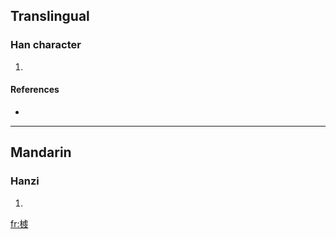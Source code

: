 ==Translingual==

===Han character===
{{Han char|rn=75|rad=木|as=10|sn=14|four=4294<sub>7</sub>|canj=木卜心大 (DYPK)}}

# {{defn|Han|sort=木10}}

====References====
* {{Han ref|kx=0546.251|dkj=15260|dj=0931.230|hdz=21263.141|uh=69A9|ud=27049|bh=E24B|bd=57931}}

----

==Mandarin==

===Hanzi===
{{cmn-hanzi|pin=[[qián]] ([[qian2]])|wg=ch'ien<sup>2</sup>}}

# {{defn|Mandarin|sort=木10}}

[[fr:榩]]